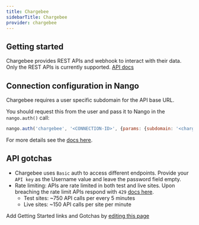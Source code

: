 ```yaml
---
title: Chargebee
sidebarTitle: Chargebee
provider: chargebee
---
```



<Overview />
<PreBuiltTooling provider={providers[pageMetadata.provider]} />
<PreBuiltUseCases />


## Getting started

Chargebee provides REST APIs and webhook to interact with their data. Only the REST APIs is currently supported.
[API docs](https://apidocs.chargebee.com/docs/api/)

## Connection configuration in Nango

Chargebee requires a user specific subdomain for the API base URL.

You should request this from the user and pass it to Nango in the `nango.auth()` call:

```js
nango.auth('chargebee', '<CONNECTION-ID>', {params: {subdomain: '<chargebee-subdomain>'}});
```

For more details see the [docs here](/guides/getting-started/authorize-an-api-from-your-app#apis-requiring-connection-specific-configuration-for-authorization).

## API gotchas

- Chargebee uses `Basic` auth to access different endpoints. Provide your `API key` as the Username value and leave the password field empty.
- Rate limiting: APIs are rate limited in both test and live sites. Upon breaching the rate limit APIs respond with `429` [docs here](https://apidocs.chargebee.com/docs/api/error-handling?prod_cat_ver=2#api_rate_limits).
    - Test sites: ~750 API calls per every 5 minutes
    - Live sites: ~150 API calls per site per minute

<Note>Add Getting Started links and Gotchas by [editing this page](https://github.com/nangohq/nango/tree/master/docs-v2/integrations/all/chargebee.mdx)</Note>